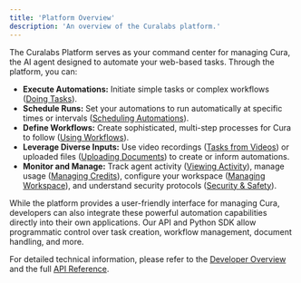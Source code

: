 ```yaml
---
title: 'Platform Overview'
description: 'An overview of the Curalabs platform.'
---
```


The Curalabs Platform serves as your command center for managing Cura, the AI agent designed to automate your web-based tasks. Through the platform, you can:

*   **Execute Automations:** Initiate simple tasks or complex workflows ([Doing Tasks](/platform/doing-tasks)).
*   **Schedule Runs:** Set your automations to run automatically at specific times or intervals ([Scheduling Automations](/platform/scheduling-automations)).
*   **Define Workflows:** Create sophisticated, multi-step processes for Cura to follow ([Using Workflows](/platform/using-workflows)).
*   **Leverage Diverse Inputs:** Use video recordings ([Tasks from Videos](/platform/doing-tasks-from-videos)) or uploaded files ([Uploading Documents](/platform/uploading-documents)) to create or inform automations.
*   **Monitor and Manage:** Track agent activity ([Viewing Activity](/platform/activity)), manage usage ([Managing Credits](/platform/credits)), configure your workspace ([Managing Workspace](/platform/managing-workspace)), and understand security protocols ([Security & Safety](/platform/security)).

While the platform provides a user-friendly interface for managing Cura, developers can also integrate these powerful automation capabilities directly into their own applications. Our API and Python SDK allow programmatic control over task creation, workflow management, document handling, and more.

For detailed technical information, please refer to the [Developer Overview](/developer/overview) and the full [API Reference](/api-reference/introduction).
